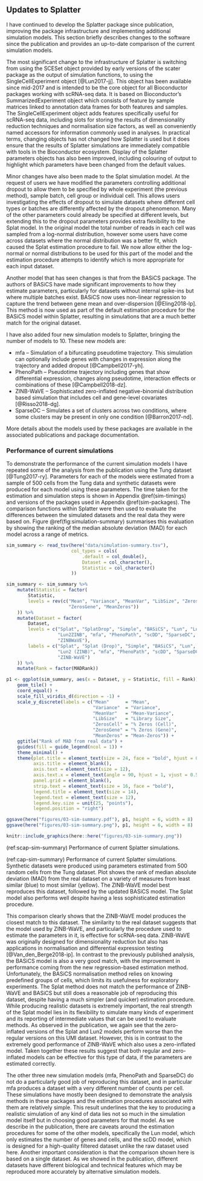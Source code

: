 ## Updates to Splatter {#splatter-update}

I have continued to develop the Splatter package since publication, improving
the package infrastructure and implementing additional simulation models. This
section briefly describes changes to the software since the publication and
provides an up-to-date comparison of the current simulation models.

The most significant change to the infrastructure of Splatter is switching from
using the SCESet object provided by early versions of the scater package as the
output of simulation functions, to using the SingleCellExperiment object
[@Lun2017-jj]. This object has been available since mid-2017 and is intended to
be the core object for all Bioconductor packages working with scRNA-seq data.
It is based on Bioconductor's SummarizedExperiment object which consists of
feature by sample matrices linked to annotation data frames for both features
and samples. The SingleCellExperiment object adds features specifically useful
for scRNA-seq data, including slots for storing the results of dimensionality
reduction techniques and normalisation size factors, as well as conveniently
named accessors for information commonly used in analyses. In practical terms,
changing objects has not changed how Splatter is used but it does ensure that
the results of Splatter simulations are immediately compatible with tools in
the Bioconductor ecosystem. Display of the Splatter parameters objects has also
been improved, including colouring of output to highlight which parameters have
been changed from the default values.

Minor changes have also been made to the Splat simulation model. At the request
of users we have modified the parameters controlling additional dropout to
allow them to be specified by whole experiment (the previous method), sample
batch, cell group or individual cell. This allows users investigating the
effects of dropout to simulate datasets where different cell types or batches
are differently affected by the dropout phenomenon. Many of the other
parameters could already be specified at different levels, but extending this to
the dropout parameters provides extra flexibility to the Splat model. In the
original model the total number of reads in each cell was sampled from a
log-normal distribution, however some users have come across datasets where the
normal distribution was a better fit, which caused the Splat estimation
procedure to fail. We now allow either the log-normal or normal distributions
to be used for this part of the model and the estimation procedure attempts to
identify which is more appropriate for each input dataset.

Another model that has seen changes is that from the BASiCS package. The
authors of BASiCS have made significant improvements to how they estimate
parameters, particularly for datasets without internal spike-ins but where
multiple batches exist. BASiCS now uses non-linear regression to capture the
trend between gene mean and over-dispersion [@Eling2018-lp]. This method is now
used as part of the default estimation procedure for the BASiCS model within
Splatter, resulting in simulations that are a much better match for the
original dataset.

I have also added four new simulation models to Splatter, bringing the number of
models to 10. These new models are:

* mfa -- Simulation of a bifurcating pseudotime trajectory. This simulation can
  optionally include genes with changes in expression along the trajectory and
  added dropout [@Campbell2017-yh].
* PhenoPath -- Pseudotime trajectory including genes that show differential
  expression, changes along pseudotime, interaction effects or combinations of
  these [@Campbell2018-dz].
* ZINB-WaVE -- Sophisticated zero-inflated negative-binomial distribution based
  simulation that includes cell and gene-level covariates [@Risso2018-dg].
* SparseDC -- Simulates a set of clusters across two conditions, where
  some clusters may be present in only one condition [@Barron2017-nd].

More details about the models used by these packages are available in the
associated publications and package documentation.

### Performance of current simulations

To demonstrate the performance of the current simulation models I have repeated
some of the analysis from the publication using the Tung dataset
[@Tung2017-ry]. Parameters for each of the models were estimated from a sample
of 500 cells from the Tung data and synthetic datasets were produced for each
model using these parameters. The time taken for the estimation and simulation
steps is shown in Appendix \@ref(sim-timings) and versions of the packages used
in Appendix \@ref(sim-packages). The comparison functions within Splatter were
then used to evaluate the differences between the simulated datasets and the
real data they were based on. Figure \@ref(fig:simulation-summary) summarises
this evaluation by showing the ranking of the median absolute deviation (MAD)
for each model across a range of metrics.

```r
sim_summary <- read_tsv(here("data/simulation-summary.tsv"),
                        col_types = cols(
                            .default = col_double(),
                            Dataset = col_character(),
                            Statistic = col_character()
                        ))

sim_summary <- sim_summary %>%
    mutate(Statistic = factor(
        Statistic,
        levels = rev(c("Mean", "Variance", "MeanVar", "LibSize", "ZerosCell",
                       "ZerosGene", "MeanZeros"))
    )) %>%
    mutate(Dataset = factor(
        Dataset,
        levels = c("Splat", "SplatDrop", "Simple", "BASiCS", "Lun", "Lun2",
                   "Lun2ZINB", "mfa", "PhenoPath", "scDD", "SparseDC",
                   "ZINBWaVE"),
        labels = c("Splat", "Splat (Drop)", "Simple", "BASiCS", "Lun", "Lun2",
                   "Lun2 (ZINB)", "mfa", "PhenoPath", "scDD", "SparseDC",
                   "ZINB-WaVE")
    )) %>%
    mutate(Rank = factor(MADRank))

p1 <- ggplot(sim_summary, aes(x = Dataset, y = Statistic, fill = Rank)) +
    geom_tile() +
    coord_equal() +
    scale_fill_viridis_d(direction = -1) +
    scale_y_discrete(labels = c("Mean"      = "Mean",
                                "Variance"  = "Variance",
                                "MeanVar"   = "Mean-Variance",
                                "LibSize"   = "Library Size",
                                "ZerosCell" = "% Zeros (Cell)",
                                "ZerosGene" = "% Zeros (Gene)",
                                "MeanZeros" = "Mean-Zeros")) +
    ggtitle("Rank of MAD from real data") +
    guides(fill = guide_legend(ncol = 1)) +
    theme_minimal() +
    theme(plot.title = element_text(size = 24, face = "bold", hjust = 0.4),
          axis.title = element_blank(),
          axis.text = element_text(size = 12),
          axis.text.x = element_text(angle = 90, hjust = 1, vjust = 0.5),
          panel.grid = element_blank(),
          strip.text = element_text(size = 16, face = "bold"),
          legend.title = element_text(size = 14),
          legend.text = element_text(size = 12),
          legend.key.size = unit(25, "points"),
          legend.position = "right")

ggsave(here("figures/03-sim-summary.pdf"), p1, height = 6, width = 8)
ggsave(here("figures/03-sim-summary.png"), p1, height = 6, width = 8)

knitr::include_graphics(here::here("figures/03-sim-summary.png"))
```

(ref:scap-sim-summary) Performance of current Splatter simulations.

(ref:cap-sim-summary) Performance of current Splatter simulations. Synthetic datasets were produced using parameters estimated from 500 random cells from the Tung dataset. Plot shows the rank of median absolute deviation (MAD) from the real dataset on a variety of measures from least similar (blue) to most similar (yellow). The ZINB-WaVE model best reproduces this dataset, followed by the updated BASiCS model. The Splat model also performs well despite having a less sophisticated estimation procedure.

This comparison clearly shows that the ZINB-WaVE model produces the closest
match to this dataset. The similarity to the real dataset suggests that the
model used by ZINB-WaVE, and particularly the procedure used to estimate the
parameters in it, is effective for scRNA-seq data. ZINB-WaVE was originally
designed for dimensionality reduction but also has applications in
normalisation and differential expression testing [@Van_den_Berge2018-ip]. In
contrast to the previously published analysis, the BASiCS model is also a very
good match, with the improvement in performance coming from the new
regression-based estimation method. Unfortunately, the BASiCS normalisation
method relies on knowing predefined groups of cells, which limits its
usefulness for exploratory experiments. The Splat method does not match the
performance of ZINB-WaVE and BASiCS but still does a reasonable job of
reproducing this dataset, despite having a much simpler (and quicker)
estimation procedure. While producing realistic datasets is extremely
important, the real strength of the Splat model lies in its flexibility to
simulate many kinds of experiment and its reporting of intermediate values that
can be used to evaluate methods. As observed in the publication, we again see
that the zero-inflated versions of the Splat and Lun2 models perform worse than
the regular versions on this UMI dataset. However, this is in contrast to the
extremely good performance of ZINB-WaVE which also uses a zero-inflated model.
Taken together these results suggest that both regular and zero-inflated models
can be effective for this type of data, if the parameters are estimated
correctly.

The other three new simulation models (mfa, PhenoPath and SparseDC) do not do a
particularly good job of reproducing this dataset, and in particular mfa
produces a dataset with a very different number of counts per cell. These
simulations have mostly been designed to demonstrate the analysis methods in
these packages and the estimation procedures associated with them are
relatively simple. This result underlines that the key to producing a realistic
simulation of any kind of data lies not so much in the simulation model itself
but in choosing good parameters for that model. As we describe in the
publication, there are caveats around the estimation procedures for some of the
other models, specifically the Lun model, which only estimates the number of
genes and cells, and the scDD model, which is designed for a high-quality
filtered dataset unlike the raw dataset used here. Another important
consideration is that the comparison shown here is based on a single dataset.
As we showed in the publication, different datasets have different biological
and technical features which may be reproduced more accurately by alternative
simulation models.
